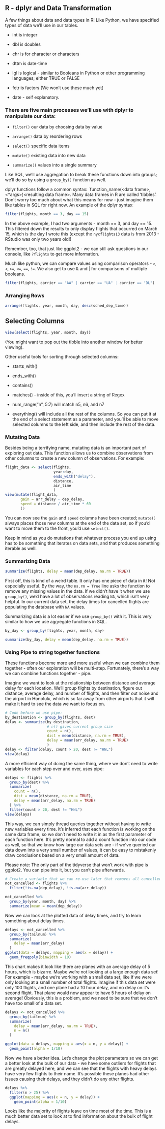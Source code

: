 ## R - dplyr and Data Transformation

A few things about data and data types in R! Like Python, we have specified types of data we'll use in our tables.

-   int is integer

-   dbl is doubles

-   chr is for character or characters

-   dttm is date-time

-   lgl is logical - similar to Booleans in Python or other programming languages; either TRUE or FALSE

-   fctr is factors (We won't use these much yet)

-   date - self explanatory.

### There are five main processes we'll use with dplyr to manipulate our data:

-   `filter()` our data by choosing data by value

-   `arrange()` data by reordering rows

-   `select()` specific data items

-   `mutate()` existing data into new data

-   `summarize()` values into a single summary

Like SQL, we'll use aggregation to break these functions down into groups; we'll do so by using a `group_by()` function as well.

dplyr functions follow a common syntax: \`function_name(\<data frame\>, \<\*args\>)\<resulting data frame\>. Many data frames in R are called 'tibbles'. Don't worry too much about what this means for now - just imagine them like tables in SQL for right now. An example of the dplyr syntax:

```r
filter(flights, month == 3, day == 15)
```

In the above example, I had two arguments - month == 3, and day == 15. This filtered down the results to only display flights that occurred on March 15, which is the day I wrote this (except the `nycflights13` data is from 2013 - RStudio was only two years old!)

Remember, too, that just like ggplot2 - we can still ask questions in our console, like `?flights` to get more information.

Much like python, we can compare values using comparison operators - `>`, `<`, `>=`, `<=`, `==`, `!=`. We also get to use & and \| for comparisons of multiple booleans.

```r
filter(flights, carrier == "AA" | carrier == "UA" | carrier == "DL")
```

### Arranging Rows

```r
arrange(flights, year, month, day, desc(sched_dep_time))
```

## Selecting Columns

```r
view(select(flights, year, month, day))
```

(You might want to pop out the tibble into another window for better viewing).

Other useful tools for sorting through selected columns:

-   starts_with()

-   ends_with()

-   contains()

-   matches() - inside of this, you'll insert a string of Regex

-   num_range("n", 5:7) will match n5, n6, and n7

-   everything() will include all the rest of the columns. So you can put it at the end of a select statement as a parameter, and you'll be able to move selected columns to the left side, and then include the rest of the data.

### Mutating Data

Besides being a terrifying name, mutating data is an important part of exploring out data. This function allows us to combine observations from other columns to create a new column of observations. For example:

```r
flight_data <- select(flights, 
                      year:day,
                      ends_with("delay"),
                      distance,
                      air_time
                      )
view(mutate(flight_data,
       gain = arr_delay - dep_delay,
       speed = distance / air_time * 60
       ))
```

You can now see the `gain` and `speed` columns have been created; `mutate()` always places those new columns at the end of the data set, so if you'd want to move them to the front, you'd use `select()`.

Keep in mind as you do mutations that whatever process you end up using has to be something that iterates on data sets, and that produces something iterable as well.

### Summarizing Data

```r
summarize(flights, delay = mean(dep_delay, na.rm = TRUE))
```

First off, this is kind of a weird table. It only has one piece of data in it! Not especially useful. By the way, the `na.rm = True` line asks the function to remove any missing values in the data. If we didn't have it when we use `group_by()`, we'd have a lot of observations reading `NA`, which isn't very helpful. In our current data set, the delay times for cancelled flights are populating the database with `NA` values.

Summarizing data is a lot easier if we use `group_by()` with it. This is very similar to how we use aggregate functions in SQL.

```r
by_day <- group_by(flights, year, month, day)

summarize(by_day, delay = mean(dep_delay, na.rm = TRUE))
```

### Using Pipe to string together functions

These functions become more and more useful when we can combine them together - often our exploration will be multi-step. Fortunately, there's a way we can combine functions together - pipe.

Imagine we want to look at the relationship between distance and average delay for each location. We'll group flights by destination, figure out distance, average delay, and number of flights, and then filter out noise and the airport in Honolulu, which is so far away from other airports that it will make it hard to see the data we want to focus on.

```r
# Code before we use pipe:
by_destination <- group_by(flights, dest)
delay <- summarize(by_destination,
                   # n() gives current group size
                   count = n(),
                   dist = mean(distance, na.rm = TRUE),
                   delay = mean(arr_delay, na.rm = TRUE)
                   )
delay <- filter(delay, count > 20, dest != "HNL")
view(delay)
```

A more efficient way of doing the same thing, where we don't need to write variables for each step over and over, uses pipe:

```r
delays <- flights %>%
  group_by(dest) %>%
  summarize(
    count = n(),
    dist = mean(distance, na.rm = TRUE),
    delay = mean(arr_delay, na.rm = TRUE)
  ) %>%
  filter(count > 20, dest != "HNL")
view(delays)
```

This way, we can simply thread queries together without having to write new variables every time. It's inferred that each function is working on the same data frame, so we don't need to write it in as the first parameter of each function here. It's pretty normal to add a count function into our code as well, so that we know how large our data sets are - if we've queried our data down into a very small number of values, it can be easy to mistakenly draw conclusions based on a very small amount of data.

Please note: The only part of the tidyverse that won't work with pipe is ggplot2. You can pipe into it, but you can't pipe afterwards.

```r
# Create a variable that we can re-use later that removes all cancelled flights
not_cancelled <- flights %>%
  filter(!is.na(dep_delay), !is.na(arr_delay))

not_cancelled %>%
  group_by(year, month, day) %>%
  summarize(mean = mean(dep_delay))
```

Now we can look at the plotted data of delay times, and try to learn something about delay times.

```r
delays <- not_cancelled %>% 
  group_by(tailnum) %>%
  summarize(
    delay = mean(arr_delay)
  )
ggplot(data = delays, mapping = aes(x = delay)) +
  geom_freqpoly(binwidth = 10)
```

This chart makes it look like there are planes with an average delay of 5 hours, which is bizarre. Maybe we're not looking at a large enough data set! For example - maybe we're working with a small data set, like if we were only looking at a small number of total flights. Imagine if this data set were only 100 flights, and one plane had a 10 hour delay, and no delay on it's second flight. That plane would now appear to have 5 hours of delay on average! Obviously, this is a problem, and we need to be sure that we don't have too small of a data set.

```r
delays <- not_cancelled %>%
  group_by(tailnum) %>%
  summarize(
    delay = mean(arr_delay, na.rm = TRUE),
    n = n()
  )

ggplot(data = delays, mapping = aes(x = n, y = delay)) +
  geom_point(alpha = 1/10)
```

Now we have a better idea. Let's change the plot parameters so we can get a better look at the bulk of our data - we have some outliers for flights that are greatly delayed here, and we can see that the flights with heavy delays have very few flights to their name. It's possible these planes had other issues causing their delays, and they didn't do any other flights.

```r
delays %>%
  filter(n > 25) %>%
  ggplot(mapping = aes(x = n, y = delay)) +
    geom_point(alpha = 1/10)
```

Looks like the majority of flights leave on time most of the time. This is a much better data set to look at to find information about the bulk of flight delays.
